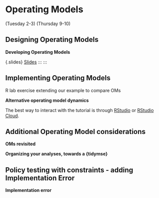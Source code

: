 # Operating Models  {#op-mods}

(Tuesday 2-3)
(Thursday 9-10)


## Designing Operating Models

::: {.slide-deck}
**Developing Operating Models**

::: 
{.slides}
[Slides](https://docs.google.com/presentation/d/13khlyWPPfWQoBvi4p8hzw9g_rFwLnjWmRItpzdSbIjI/edit#slide=id.ge711a8a8a6_0_401)
:::
:::


## Implementing Operating Models {#coding-oms}

R lab exercise extending our example to compare OMs

::: {.application-exercise} 
**Alternative operating model dynamics**

The best way to interact with the tutorial is through [RStudio](https://github.com/gavinfay/cinar-mse/issues/2) or [RStudio Cloud](https://github.com/gavinfay/cinar-mse/issues/1).

:::
<!-- ::: {.source} -->
<!-- [R Markdown](https://github.com/gavinfay/asmfc-mse/tree/main/materials/exercises/day-02/alternative-oms.Rmd) -->
<!-- ::: -->

<!-- ::: {.tutorial} -->
<!-- [knitted pdf](https://github.com/gavinfay/asmfc-mse/tree/main/materials/exercises/day-02/alternative-oms.pdf) -->
<!-- ::: -->

<!-- ::: -->


## Additional Operating Model considerations {#oms-revisited}

::: {.slide-deck}
**OMs revisited**

:::
<!-- ::: {.slides} -->
<!-- [Slides](https://docs.google.com/presentation/d/1JjH54uhIPchX-0QqmUUkWRJZoeBu7FNdvIkeSwfZyGQ/edit?usp=sharing) -->
<!-- ::: -->
<!-- ::: -->

::: {.application-exercise} 
**Organizing your analyses, towards a {tidymse}**

:::
<!-- ::: {.source} -->
<!-- [R Markdown](https://github.com/gavinfay/asmfc-mse/tree/main/materials/exercises/day-04/age-structure-om.Rmd) -->
<!-- ::: -->

<!-- ::: {.tutorial} -->
<!-- [knitted pdf](https://github.com/gavinfay/asmfc-mse/tree/main/materials/exercises/day-04/age-structure-om.pdf) -->
<!-- ::: -->

<!-- ::: -->


## Policy testing with constraints - adding Implementation Error {#implementation}

::: {.slide-deck}
**Implementation error**

:::
<!-- ::: {.slides} -->
<!-- [Slides](https://docs.google.com/presentation/d/1nUEOReOiAW9G7X7qJmcfFOJWXyIc0_27BrMPTjec9sE/edit?usp=sharing) -->
<!-- ::: -->
<!-- ::: -->


